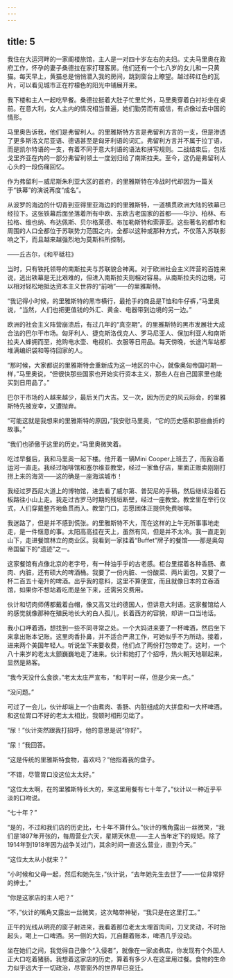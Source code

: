 ```yaml
---
---
---
```

title: 5
---




我住在大运河畔的一家阁楼旅馆，主人是一对四十岁左右的夫妇。丈夫马里奥在政府工作，怀孕的妻子桑德拉在家打理客房。他们还有一个七八岁的女儿和一只黄猫。每天早上，黄猫总是悄悄潜入我的房间，跳到窗台上瞭望。越过砖红色的瓦片，可以看见城市正在柠檬色的阳光中铺展开来。

我下楼和主人一起吃早餐。桑德拉挺着大肚子忙里忙外，马里奥穿着白衬衫坐在桌前。在意大利，女人主内的情况相当普遍，她们勤劳而有威信，有点像过去中国的情形。

马里奥告诉我，他们是弗留利人。的里雅斯特方言是弗留利方言的一支，但是渗透了更多斯洛文尼亚语、德语甚至是匈牙利语的词汇。弗留利方言并不属于拉丁语，而是凯尔特语的一支，有着不同于意大利语的语法和拼写规则。二战结束后，包括戈里齐亚在内的一部分弗留利领土一度划归给了南斯拉夫。至今，这仍是弗留利人心头的一段伤痛回忆。

作为弗留利－威尼斯朱利亚大区的首府，的里雅斯特在冷战时代却因为一篇关于“铁幕”的演说再度“成名”。

从波罗的海边的什切青到亚得里亚海边的的里雅斯特，一道横贯欧洲大陆的铁幕已经拉下。这张铁幕后面坐落着所有中欧、东欧古老国家的首都——华沙、柏林、布拉格、维也纳、布达佩斯、贝尔格莱德、布加勒斯特和索菲亚。这些著名的都市和周围的人口全都位于苏联势力范围之内，全都以这种或那种方式，不仅落入苏联影响之下，而且越来越强烈地为莫斯科所控制。

——丘吉尔，《和平砥柱》

当时，只有铁托领导的南斯拉夫与苏联貌合神离。对于欧洲社会主义阵营的百姓来说，逃出铁幕是无比艰难的，但进入南斯拉夫则相对容易。从南斯拉夫的边境，可以相对轻松地抵达资本主义世界的“前哨”——的里雅斯特。

“我记得小时候，的里雅斯特的黑市横行，最抢手的商品是T恤和牛仔裤，”马里奥说，“当然，人们也把更值钱的外汇、黄金、电器带到边境的另一边。”

欧洲的社会主义阵营崩溃后，有过几年的“真空期”。的里雅斯特的黑市发展壮大成合法的巴尔干市场。匈牙利人、捷克斯洛伐克人、罗马尼亚人、保加利亚人和南斯拉夫人蜂拥而至，抢购电水壶、电视机、衣服等日用品。每天傍晚，长途汽车站都堆满编织袋和等待回家的人。

“那时候，大家都说的里雅斯特会重新成为这一地区的中心，就像奥匈帝国时期一样，”马里奥说，“但很快那些国家也开始实行资本主义，那些人在自己国家里也能买到日用品了。”

巴尔干市场的人越来越少，最后关门大吉。又一次，因为历史的风云际会，的里雅斯特先被宠幸，又遭抛弃。

“可能这就是我想来的里雅斯特的原因，”我安慰马里奥，“它的历史感和那些曲折的故事。”

“我们也骄傲于这里的历史。”马里奥微笑着。

吃过早餐后，我和马里奥一起下楼。他开着一辆Mini Cooper上班去了，而我沿着运河一直走。我经过咖啡馆和塞尔维亚教堂，经过一家鱼仔店，里面正贩卖刚刚打捞上来的海货——这的确是一座海滨城市！

我经过罗西尼大道上的博物馆，进去看了威尔第、普契尼的手稿，然后继续沿着石板路往小山上走。我走过古罗马时期的残垣断壁，经过一座教堂。教堂里在举行仪式，人们穿戴整齐地鱼贯而入。教堂门口，志愿团体正提供免费咖啡。

我迷路了，但是并不感到慌张。的里雅斯特不大，而在这样的上午无所事事地走走，是一件惬意的事。太阳高高挂在天上，虽然有风，但是并不太冷。我一直走到山下，走进餐馆林立的商业区。我看到一家挂着“Buffet”牌子的餐馆——那是奥匈帝国留下的“遗迹”之一。

这家餐馆有点像北京的老字号，有一种油乎乎的古老感。柜台里摆着各种香肠、煮肉、内脏，还有硕大的啤酒桶。我要了一份内脏、一份酸菜、两片面包，又要了一杯二百五十毫升的啤酒。出乎我的意料，这里不算便宜，而且就像日本的立吞酒馆，如果你不想站着吃而是坐下来，还需另交费用。

伙计和切肉师傅都戴着白帽，像又高又壮的德国人，但讲意大利语。这家餐馆给人的感觉就像那种在殖民地长大的白人孤儿，长着西方的容貌，却讲一口当地话。

我小口呷着酒，想找到一些不同寻常之处。一个大妈进来要了一杯啤酒，然后坐下来拿出账本记账。这里肉香扑鼻，并不适合严肃工作，可她似乎不为所动。接着，进来两个美国年轻人。听说坐下来要收费，他们点了两份打包带走了。这时，一个八十来岁的老太太颤巍巍地走了进来。伙计和她打了个招呼，热火朝天地聊起来，显然是熟客。

“我今天没什么食欲，”老太太庄严宣布，“和平时一样，但是少来一点。”

“没问题。”

可过了一会儿，伙计却端上一个由煮肉、香肠、内脏组成的大拼盘和一大杯啤酒。和这位胃口不好的老太太相比，我顿时相形见绌了。

“尿！”伙计突然跟我打招呼，他的意思是说“你好”。

“尿！”我回答。

“这是传统的里雅斯特食物，喜欢吗？”他指着我的盘子。

“不错，尽管胃口没这位太太好。”

“这位太太啊，在的里雅斯特长大的，来这里用餐有七十年了。”伙计以一种近乎平淡的口吻说。

“七十年？”

“是的，不过和我们店的历史比，七十年不算什么。”伙计的嘴角露出一丝微笑，“我们是1897年开张的，每周营业六天，星期天休息——主人当年定下的规矩。除了1914年到1918年因为战争关过门，其余时间一直这么营业，直到今天。”

“这位太太从小就来？”

“小时候和父母一起，然后和她先生，”伙计说，“去年她先生去世了——一位非常好的绅士。”

“你是这家店的主人吧？”

“不，”伙计的嘴角又露出一丝微笑，这次略带神秘，“我只是在这里打工。”

正午的光线从明亮的窗子射进来，我看着那位老太太埋首肉间，刀叉灵动，不时抬起头，喝上一口啤酒。另一侧的大妈，兀自翻着账本，啤酒几乎没动。

坐在她们之间，我觉得自己像个“入侵者”，就像在一家卤煮店，你发现有个外国人正大口吃着猪肠。我想着这家店的历史，算着有多少人在这里用过餐。食物的生命力似乎远大于一切政治，尽管窗外的世界早已变迁。